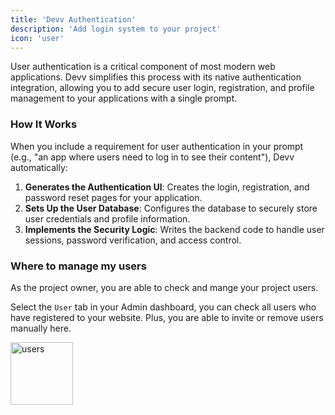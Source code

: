 ```yaml
---
title: 'Devv Authentication'
description: 'Add login system to your project'
icon: 'user'
---
```


User authentication is a critical component of most modern web applications. Devv simplifies this process with its native authentication integration, allowing you to add secure user login, registration, and profile management to your applications with a single prompt.

### How It Works

When you include a requirement for user authentication in your prompt (e.g., "an app where users need to log in to see their content"), Devv automatically:

1. **Generates the Authentication UI**: Creates the login, registration, and password reset pages for your application.
2. **Sets Up the User Database**: Configures the database to securely store user credentials and profile information.
3. **Implements the Security Logic**: Writes the backend code to handle user sessions, password verification, and access control.

### Where to manage my users

As the project owner, you are able to check and mange your project users.

Select the `User` tab in your Admin dashboard, you can check all users who have registered to
your website. Plus, you are able to invite or remove users manually here.

<img src="/images/users.png" alt="users" height="100" className="rounded-lg" />
